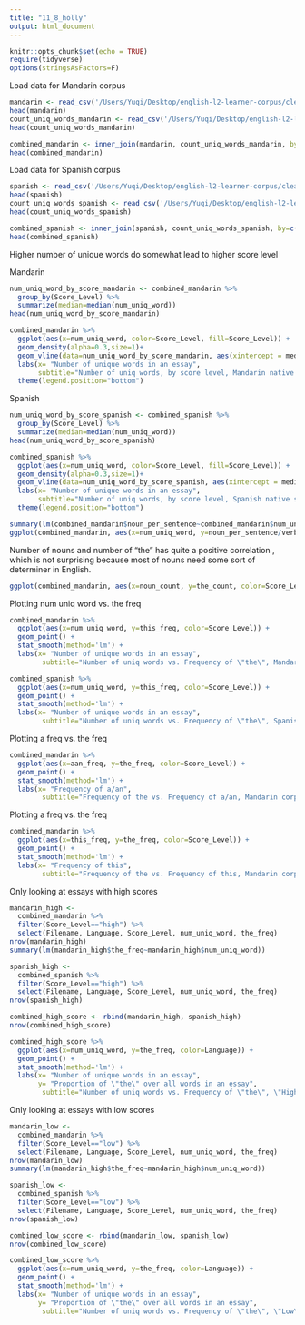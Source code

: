 ```yaml
---
title: "11_8_holly"
output: html_document
---
```


```r
knitr::opts_chunk$set(echo = TRUE)
require(tidyverse)
options(stringsAsFactors=F)
```


Load data for Mandarin corpus
```r
mandarin <- read_csv('/Users/Yuqi/Desktop/english-l2-learner-corpus/cleaned_csv/mandarin_L1_nltk.csv')
head(mandarin)
count_uniq_words_mandarin <- read_csv('/Users/Yuqi/Desktop/english-l2-learner-corpus/cleaned_csv/mandarin_l1_lemmatizer_column.csv')
head(count_uniq_words_mandarin)

combined_mandarin <- inner_join(mandarin, count_uniq_words_mandarin, by=c("Filename"="file_id"))
head(combined_mandarin)
```

Load data for Spanish corpus
```r
spanish <- read_csv('/Users/Yuqi/Desktop/english-l2-learner-corpus/cleaned_csv/spanish_L1_nltk.csv')
head(spanish)
count_uniq_words_spanish <- read_csv('/Users/Yuqi/Desktop/english-l2-learner-corpus/cleaned_csv/spanish_l1_lemmatizer_column.csv')
head(count_uniq_words_spanish)

combined_spanish <- inner_join(spanish, count_uniq_words_spanish, by=c("Filename"="file_id"))
head(combined_spanish)
```


Higher number of unique words do somewhat lead to higher score level

Mandarin
```r
num_uniq_word_by_score_mandarin <- combined_mandarin %>%
  group_by(Score_Level) %>%
  summarize(median=median(num_uniq_word))
head(num_uniq_word_by_score_mandarin)

combined_mandarin %>%
  ggplot(aes(x=num_uniq_word, color=Score_Level, fill=Score_Level)) +
  geom_density(alpha=0.3,size=1)+ 
  geom_vline(data=num_uniq_word_by_score_mandarin, aes(xintercept = median, color = Score_Level), size=1.5)+ 
  labs(x= "Number of unique words in an essay",
       subtitle="Number of uniq words, by score level, Mandarin native speaker corpus")+
  theme(legend.position="bottom")
``` 

Spanish 
```r
num_uniq_word_by_score_spanish <- combined_spanish %>%
  group_by(Score_Level) %>%
  summarize(median=median(num_uniq_word))
head(num_uniq_word_by_score_spanish)

combined_spanish %>%
  ggplot(aes(x=num_uniq_word, color=Score_Level, fill=Score_Level)) +
  geom_density(alpha=0.3,size=1)+ 
  geom_vline(data=num_uniq_word_by_score_spanish, aes(xintercept = median, color = Score_Level), size=1.5)+ 
  labs(x= "Number of unique words in an essay",
       subtitle="Number of uniq words, by score level, Spanish native speaker corpus") +
  theme(legend.position="bottom")
``` 


```r
summary(lm(combined_mandarin$noun_per_sentence~combined_mandarin$num_uniq_word))
ggplot(combined_mandarin, aes(x=num_uniq_word, y=noun_per_sentence/verb_per_sentence)) + geom_point() + stat_smooth(method='lm')
```


Number of nouns and number of "the" has quite a positive correlation , which is not surprising because most of nouns need some sort of determiner in English. 
```r
ggplot(combined_mandarin, aes(x=noun_count, y=the_count, color=Score_Level)) + geom_point() + stat_smooth(method='lm')
``` 


Plotting num uniq word vs. the freq
```r
combined_mandarin %>%
  ggplot(aes(x=num_uniq_word, y=this_freq, color=Score_Level)) +
  geom_point() +
  stat_smooth(method='lm') +
  labs(x= "Number of unique words in an essay",
        subtitle="Number of uniq words vs. Frequency of \"the\", Mandarin corpus")
```

```r
combined_spanish %>%
  ggplot(aes(x=num_uniq_word, y=this_freq, color=Score_Level)) +
  geom_point() +
  stat_smooth(method='lm') +
  labs(x= "Number of unique words in an essay",
        subtitle="Number of uniq words vs. Frequency of \"the\", Spanish corpus")
```

Plotting a freq vs. the freq
```r
combined_mandarin %>%
  ggplot(aes(x=aan_freq, y=the_freq, color=Score_Level)) +
  geom_point() +
  stat_smooth(method='lm') +
  labs(x= "Frequency of a/an",
        subtitle="Frequency of the vs. Frequency of a/an, Mandarin corpus")
```

Plotting a freq vs. the freq
```r
combined_mandarin %>%
  ggplot(aes(x=this_freq, y=the_freq, color=Score_Level)) +
  geom_point() +
  stat_smooth(method='lm') +
  labs(x= "Frequency of this",
        subtitle="Frequency of the vs. Frequency of this, Mandarin corpus")
```

Only looking at essays with high scores
```r
mandarin_high <-
  combined_mandarin %>%
  filter(Score_Level=="high") %>%
  select(Filename, Language, Score_Level, num_uniq_word, the_freq)
nrow(mandarin_high)
summary(lm(mandarin_high$the_freq~mandarin_high$num_uniq_word))

spanish_high <-
  combined_spanish %>%
  filter(Score_Level=="high") %>%
  select(Filename, Language, Score_Level, num_uniq_word, the_freq)
nrow(spanish_high)

combined_high_score <- rbind(mandarin_high, spanish_high)
nrow(combined_high_score)

combined_high_score %>%
  ggplot(aes(x=num_uniq_word, y=the_freq, color=Language)) + 
  geom_point() +
  stat_smooth(method='lm') +
  labs(x= "Number of unique words in an essay",
       y= "Proportion of \"the\" over all words in an essay", 
        subtitle="Number of uniq words vs. Frequency of \"the\", \"High\" scores from both corpora")

```

Only looking at essays with low scores
```r
mandarin_low <-
  combined_mandarin %>%
  filter(Score_Level=="low") %>%
  select(Filename, Language, Score_Level, num_uniq_word, the_freq)
nrow(mandarin_low)
summary(lm(mandarin_high$the_freq~mandarin_high$num_uniq_word))

spanish_low <-
  combined_spanish %>%
  filter(Score_Level=="low") %>%
  select(Filename, Language, Score_Level, num_uniq_word, the_freq)
nrow(spanish_low)

combined_low_score <- rbind(mandarin_low, spanish_low)
nrow(combined_low_score)

combined_low_score %>%
  ggplot(aes(x=num_uniq_word, y=the_freq, color=Language)) + 
  geom_point() +
  stat_smooth(method='lm') +
  labs(x= "Number of unique words in an essay",
       y= "Proportion of \"the\" over all words in an essay", 
        subtitle="Number of uniq words vs. Frequency of \"the\", \"Low\" scores from both corpora")

```